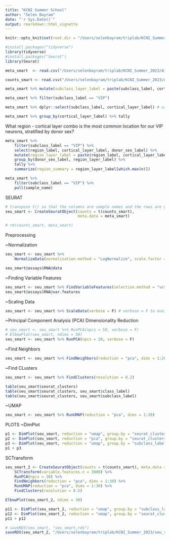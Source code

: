 ```yaml
---
title: "KCNI Summer School"
author: "Selen Bayram"
date: "`r Sys.Date()`"
output: rmarkdown::html_vignette
---
```


```r
knitr::opts_knit$set(root.dir = "/Users/selenbayram/triplab/KCNI_Summer_2023/")
```

```r
#install.packages("tidyverse")
library(tidyverse)
#install.packages("Seurat")
library(Seurat)
```

```r
meta_smart  <- read.csv("/Users/selenbayram/triplab/KCNI_Summer_2023/AIBS_smart_meta_mini.csv", row.names = 1)
```
```r
counts_smart <- read.csv("/Users/selenbayram/triplab/KCNI_Summer_2023/AIBS_smart_counts_mini.csv", row.names = 1)
```
```r
meta_smart %>% mutate(subclass_layer_label = paste(subclass_label, cortical_layer_label, sep = " "))
```
```r
meta_smart %>% filter(subclass_label == "VIP")
```
```r
meta_smart %>% dplyr::select(subclass_label, cortical_layer_label) # use the version of select function within dplyr package
```
```r
meta_smart %>% group_by(cortical_layer_label) %>% tally
```

What region - cortical layer combo is the most common location for our VIP neurons, stratified by donor sex?
```r
meta_smart %>% 
    filter(subclass_label == "VIP") %>% 
    select(region_label, cortical_layer_label, donor_sex_label) %>% 
    mutate(region_layer_label = paste(region_label, cortical_layer_label, sep = " ")) %>% 
    group_by(donor_sex_label, region_layer_label) %>% 
    tally %>% 
    summarize(region_summary = region_layer_label[which.max(n)])
```
```r
meta_smart %>% 
    filter(subclass_label == "VIP") %>% 
    pull(sample_name)
```

SEURAT
```r
# transpose t() so that the columns are sample names and the rows are genes, which is required for Seurat obj
seu_smart <- CreateSeuratObject(counts = t(counts_smart), 
                                meta.data = meta_smart)

# rm(counts_smart, meta_smart)
```

Preprocessing

~Normalization
```r
seu_smart <- seu_smart %>% 
    NormalizeData(normalization.method = "LogNormalize", scale.factor = 1000000)

seu_smart@assays$RNA@data
```

~Finding Variable Features
```r
seu_smart <- seu_smart %>% FindVariableFeatures(selection.method = "vst", nfeatures = 2000)
seu_smart@assays$RNA@var.features
```

~Scaling Data
```r
seu_smart <- seu_smart %>% ScaleData(verbose = F) # verbose = F to avoid output to show up
```

~Principal Component Analysis (PCA) 
Dimensionality Reduction
```r
# seu_smart <- seu_smart %>% RunPCA(npcs = 50, verbose = F)
# ElbowPlot(seu_smart, ndims = 50)
seu_smart <- seu_smart %>% RunPCA(npcs = 20, verbose = F)
```

~Find Neighbors
```r
seu_smart <- seu_smart %>% FindNeighbors(reduction = "pca", dims = 1:20)
```

~Find CLusters
```r
seu_smart <- seu_smart %>% FindClusters(resolution = 0.2)
```
```r
table(seu_smart$seurat_clusters)
table(seu_smart$seurat_clusters, seu_smart$class_label)
table(seu_smart$seurat_clusters, seu_smart$subclass_label)
```

~UMAP
```r
seu_smart <- seu_smart %>% RunUMAP(reduction = "pca", dims = 1:20)
```

PLOTS
~DimPlot
```r
p1 <- DimPlot(seu_smart, reduction = "umap", group.by = "seurat_clusters", label = TRUE)
p2 <- DimPlot(seu_smart, reduction = "pca", group.by = "seurat_clusters", label = TRUE)
p3 <- DimPlot(seu_smart, reduction = "umap", group.by = "subclass_label", label = TRUE, repel = TRUE)
p1 + p3
```

SCTransform
```r
seu_smart_2 <- CreateSeuratObject(counts = t(counts_smart), meta.data = meta_smart) %>% 
    SCTransform(variable.features.n = 3000) %>% 
    RunPCA(npcs = 30) %>% 
    FindNeighbors(reduction = "pca", dims = 1:30) %>% 
    RunUMAP(reduction = "pca", dims = 1:30) %>% 
    FindClusters(resolution = 0.5)
```
```r
ElbowPlot(seu_smart_2, ndims = 30)
```
```r
p11 <- DimPlot(seu_smart_2, reduction = "umap", group.by = "subclass_label", label = TRUE)
p12 <- DimPlot(seu_smart_2, reduction = "umap", group.by = "seurat_clusters", label = TRUE)
p11 + p12
```

```r
# saveRDS(seu_smart, "seu_smart.rds")
saveRDS(seu_smart_2, "/Users/selenbayram/triplab/KCNI_Summer_2023/seu_smart_2.rds")
```
